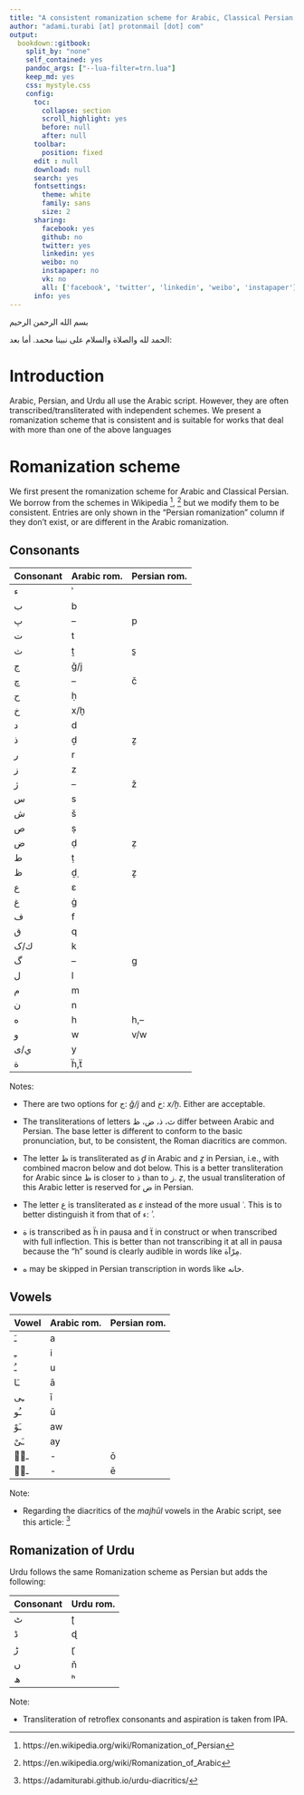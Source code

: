 ```yaml
---
title: "A consistent romanization scheme for Arabic, Classical Persian, and Urdu"
author: "adami.turabi [at] protonmail [dot] com"
output:
  bookdown::gitbook:
    split_by: "none"
    self_contained: yes
    pandoc_args: ["--lua-filter=trn.lua"]
    keep_md: yes
    css: mystyle.css
    config:
      toc:
        collapse: section
        scroll_highlight: yes
        before: null
        after: null
      toolbar:
        position: fixed
      edit : null
      download: null
      search: yes
      fontsettings:
        theme: white
        family: sans
        size: 2
      sharing:
        facebook: yes
        github: no
        twitter: yes
        linkedin: yes
        weibo: no
        instapaper: no
        vk: no
        all: ['facebook', 'twitter', 'linkedin', 'weibo', 'instapaper']
      info: yes
---
```

[بسم الله الرحمن الرحيم]{.ar}

[الحمد لله والصلاة والسلام على نبينا محمد. أما بعد:]{.ar}

# Introduction

Arabic, Persian, and Urdu all use the Arabic script. However, they are often transcribed/transliterated with independent schemes. We present a romanization scheme that is consistent and is suitable for works that deal with more than one of the above languages

# Romanization scheme

We first present the romanization scheme for Arabic and Classical Persian. We borrow from the schemes in Wikipedia ^[https://en.wikipedia.org/wiki/Romanization_of_Persian], ^[https://en.wikipedia.org/wiki/Romanization_of_Arabic] but we modify them to be consistent. Entries are only shown in the "Persian romanization" column if they don't exist, or are different in the Arabic romanization.

## Consonants

| Consonant | Arabic rom. | Persian rom. |
|:---------|:--------|:-------|
|[ء]{.ar}  | ʾ       |        |
|[ب]{.ar}  | b       |        |
|[پ]{.ar}  | –       | p      |
|[ت]{.ar}  | t       |        |
|[ث]{.ar}  | ṯ       | s̱      |
|[ج]{.ar}  | ǧ/j     |        |
|[چ]{.ar}  | –       | č      |
|[ح]{.ar}  | ḥ       |        |
|[خ]{.ar}  | x/ḫ     |        |
|[د]{.ar}  | d       |        |
|[ذ]{.ar}  | ḏ       | ẕ      |
|[ر]{.ar}  | r       |        |
|[ز]{.ar}  | z       |        |
|[ژ]{.ar}  | –       | ž      |
|[س]{.ar}  | s       |        |
|[ش]{.ar}  | š       |        |
|[ص]{.ar}  | ṣ       |        |
|[ض]{.ar}  | ḍ       | ẓ      |
|[ط]{.ar}  | ṭ       |        |
|[ظ]{.ar}  | ḏ̣       | ẕ̣      |
|[ع]{.ar}  | ɛ       |        |
|[غ]{.ar}  | ġ       |        |
|[ف]{.ar}  | f       |        |
|[ق]{.ar}  | q       |        |
|[ك/ک]{.ar}| k       |        |
|[گ]{.ar}  | –       | g      |
|[ل]{.ar}  | l       |        |
|[م]{.ar}  | m       |        |
|[ن]{.ar}  | n       |        |
|[ه]{.ar}  | h       | h,–      |
|[و]{.ar}  | w       | v/w    |
|[ي/ی]{.ar}| y       |        |
|[ة]{.ar}  | ḧ,ẗ     |        |

Notes:

+ There are two options for [ج]{.ar}: _ǧ/j_ and [خ]{.ar}: _x/ḫ_. Either are acceptable.

+ The transliterations of letters [ث، ذ، ض، ظ]{.ar} differ between Arabic and Persian. The base letter is different to conform to the basic pronunciation, but, to be consistent, the Roman diacritics are common.

+ The letter [ظ]{.ar} is transliterated as _ḏ̣_ in Arabic and _ẕ̣_ in Persian, i.e., with combined macron below and dot below. This is a better transliteration for Arabic since [ظ]{.ar} is closer to [ذ]{.ar} than to [ز]{.ar}. _ẓ_, the usual transliteration of this Arabic letter is reserved for [ض]{.ar} in Persian.

+ The letter [ع]{.ar} is transliterated as _ɛ_ instead of the more usual _ʿ_. This is to better distinguish it from that of [ء]{.ar}: _ʾ_.

+ [ة]{.ar} is transcribed as ḧ in pausa and ẗ in construct or when transcribed with full inflection. This is better than not transcribing it at all in pausa because the "h" sound is clearly audible in words like [مِرْآة]{.ar}.

+ [ه]{.ar} may be skipped in Persian transcription in words like [خانه]{.ar}.

## Vowels

| Vowel     | Arabic rom. | Persian rom. |
|:----------|:------------|:-------------|
|[ـَ]{.ar}  | a            |              |
|[ـِ]{.ar}  | i            |              |
|[ـُ]{.ar}  | u            |              |
|[ـَا]{.ar} | ā            |              |
|[ـِی]{.ar} | ī            |              |
|[ـُو]{.ar} | ū            |              |
|[ـَوْ]{.ar} | aw           |              |
|[ـَیْ]{.ar} | ay           |              |
|[ـوࣳ]{.ar} | -            | ō            |
|[ـیۧ]{.ar} | -            | ē            |

Note:

+ Regarding the diacritics of the _majhūl_ vowels in the Arabic script, see this article: ^[ https://adamiturabi.github.io/urdu-diacritics/]

## Romanization of Urdu

Urdu follows the same Romanization scheme as Persian but adds the following:

| Consonant | Urdu rom.|
|:----------|:---------|
|[ٹ]{.ar}   | ʈ        |
|[ڈ]{.ar}   | ɖ        |
|[ڑ]{.ar}   | ɽ        |
|[ں]{.ar}   | ň        |
|[ھ]{.ar}   | ʰ        |

Note:

+ Transliteration of retroflex consonants and aspiration is taken from IPA.


